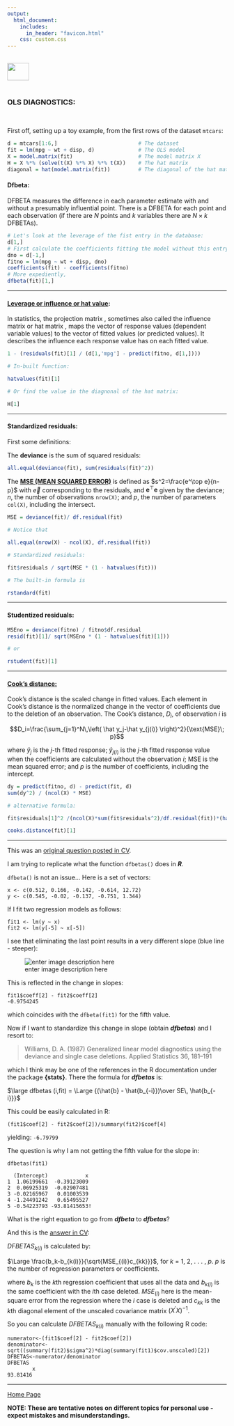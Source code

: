 ```yaml
---
output: 
  html_document:
    includes:
      in_header: "favicon.html" 
    css: custom.css
---
```


<br>
<a href="http://rinterested.github.io/statistics/index.html">
<img HEIGHT="40" WIDTH="50" src="https://cloud.githubusercontent.com/assets/9312897/10556783/a27a26fa-745c-11e5-9b1a-2d5bd737387a.PNG"></a>
<br><br>



### OLS DIAGNOSTICS:
<br>


First off, setting up a toy example, from the first rows of the dataset `mtcars`:

```r
d = mtcars[1:6,]                          # The dataset
fit = lm(mpg ~ wt + disp, d)              # The OLS model
X = model.matrix(fit)                     # The model matrix X
H = X %*% (solve(t(X) %*% X) %*% t(X))    # The hat matrix
diagonal = hat(model.matrix(fit))         # The diagonal of the hat matrix
```

#### Dfbeta:

DFBETA measures the difference in each parameter estimate with and without a presumably influential point. There is a DFBETA for each point and each observation (if there are $N$ points and $k$ variables there are $N\times k$ DFBETAs).

```r
# Let's look at the leverage of the fist entry in the database:
d[1,]
# First calculate the coefficients fitting the model without this entry:
dno = d[-1,]
fitno = lm(mpg ~ wt + disp, dno)
coefficients(fit) - coefficients(fitno)
# More expediently,
dfbeta(fit)[1,]
```


---

#### [Leverage or influence or hat value](https://en.wikipedia.org/wiki/Projection_matrix):

In statistics, the projection matrix , sometimes also called the influence matrix or hat matrix , maps the vector of response values (dependent variable values) to the vector of fitted values (or predicted values). It describes the influence each response value has on each fitted value.

```r
1 - (residuals(fit)[1] / (d[1,'mpg'] - predict(fitno, d[1,])))

# In-built function:

hatvalues(fit)[1]

# Or find the value in the diagnonal of the hat matrix:

H[1]
```

---

#### Standardized residuals:

First some definitions:

The **deviance** is the sum of squared residuals:

```r
all.equal(deviance(fit), sum(residuals(fit)^2))
```

The [**MSE (MEAN SQUARED ERROR)**](http://rinterested.github.io/statistics/variance_estimated_parameters.html) is defined as $s^2=\frac{e^\top e}{n-p}$ with $\vec e$ corresponding to the residuals, and $\mathbf e^\top \mathbf e$ given by the deviance; $n,$ the number of observations `nrow(X)`; and $p,$ the number of parameters `col(X)`, including the intersect.

```r
MSE = deviance(fit)/ df.residual(fit)

# Notice that

all.equal(nrow(X) - ncol(X), df.residual(fit))
```

```r

# Standardized residuals:

fit$residuals / sqrt(MSE * (1 - hatvalues(fit)))

# The built-in formula is

rstandard(fit) 

```

---

#### Studentized residuals:

```r
MSEno = deviance(fitno) / fitno$df.residual
resid(fit)[1]/ sqrt(MSEno * (1 - hatvalues(fit)[1]))

# or

rstudent(fit)[1]
```

---

#### [Cook's distance:](https://www.mathworks.com/help/stats/cooks-distance.html?requestedDomain=www.mathworks.com)

Cook’s distance is the scaled change in fitted values. Each element in Cook's distance is the normalized change in the vector of coefficients due to the deletion of an observation. The Cook’s distance, $D_i,$ of observation $i$ is

$$D_i=\frac{\sum_{j=1}^N\,\left( \hat y_j-\hat y_{j(i)} \right)^2}{\text{MSE}\; p}$$

where $\hat y_j$ is the $j$-th fitted response; $\hat y_{j(i)}$ is the $j$-th fitted response value when the coefficients are calculated without the observation $i;$ $\text {MSE}$ is the mean squared error; and $p$ is the number of coefficients, including the intercept.

```r
dy = predict(fitno, d) - predict(fit, d)
sum(dy^2) / (ncol(X) * MSE)

# alternative formula:

fit$residuals[1]^2 /(ncol(X)*sum(fit$residuals^2)/df.residual(fit))*(hatvalues(fit)[1]/(1-hatvalues(fit)[1])^2)

cooks.distance(fit)[1]
```




---

This was an [original question posted in CV](http://stats.stackexchange.com/q/141243/67822).


I am trying to replicate what the function `dfbetas()` does in ***R***.

`dfbeta()` is not an issue... Here is a set of vectors:

    x <- c(0.512, 0.166, -0.142, -0.614, 12.72)
    y <- c(0.545, -0.02, -0.137, -0.751, 1.344)
   
If I fit two regression models as follows:

    fit1 <- lm(y ~ x)
    fit2 <- lm(y[-5] ~ x[-5])

I see that eliminating the last point results in a very different slope (blue line - steeper):

![enter image description here][1]


  [1]: http://i.stack.imgur.com/4ypID.jpg

This is reflected in the change in slopes:

    fit1$coeff[2] - fit2$coeff[2]
    -0.9754245

which coincides with the `dfbeta(fit1)` for the fifth value.

Now if I want to standardize this change in slope (obtain ***dfbetas***) and I resort to: 

> Williams, D. A. (1987) Generalized linear model diagnostics using the
> deviance and single case deletions. Applied Statistics 36, 181–191

which I think may be one of the references in the R documentation under the package **{stats}**. There the formula for ***dfbetas*** is:

$\large dfbetas (i,fit) = \Large {(\hat{b} - \hat{b_{-i}})\over SE\, \hat{b_{-i}}}$

This could be easily calculated in R:

    (fit1$coef[2] - fit2$coef[2])/summary(fit2)$coef[4]

yielding: `-6.79799` 

The question is why I am not getting the fifth value for the slope in:

    dfbetas(fit1)
    
      (Intercept)            x
    1  1.06199661  -0.39123009
    2  0.06925319  -0.02907481
    3 -0.02165967   0.01003539
    4 -1.24491242   0.65495527
    5 -0.54223793 -93.81415653!

What is the right equation to go from ***dfbeta*** to ***dfbetas***?

And this is the [answer in CV](http://stats.stackexchange.com/a/141246/67822):

$DFBETAS_{k(i)}$ is calculated by:

$\Large \frac{b_k-b_{k(i)}}{\sqrt{MSE_{(i)}c_{kk}}}$, for $k$ = 1, 2, . . . , $p$. $p$ is the number of regression parameters or coefficients.

where $b_k$ is the $k$th regression coefficient that uses all the data and $b_{k(i)}$ is the same coefficient with the $i$th case deleted.  $MSE_{(i)}$ here is the mean-square error from the regression where the $i$ case is deleted and $c_{kk}$ is the $k$th diagonal element of the unscaled covariance matrix $(X^{\prime}X)^{-1}$.  

So you can calculate $DFBETAS_{k(i)}$ manually with the following R code:

    numerator<-(fit1$coef[2] - fit2$coef[2])
    denominator<-sqrt((summary(fit2)$sigma^2)*diag(summary(fit1)$cov.unscaled)[2])
    DFBETAS<-numerator/denominator
    DFBETAS
            x 
    93.81416 

---
<a href="http://rinterested.github.io/statistics/index.html">Home Page</a>

**NOTE: These are tentative notes on different topics for personal use - expect mistakes and misunderstandings.**